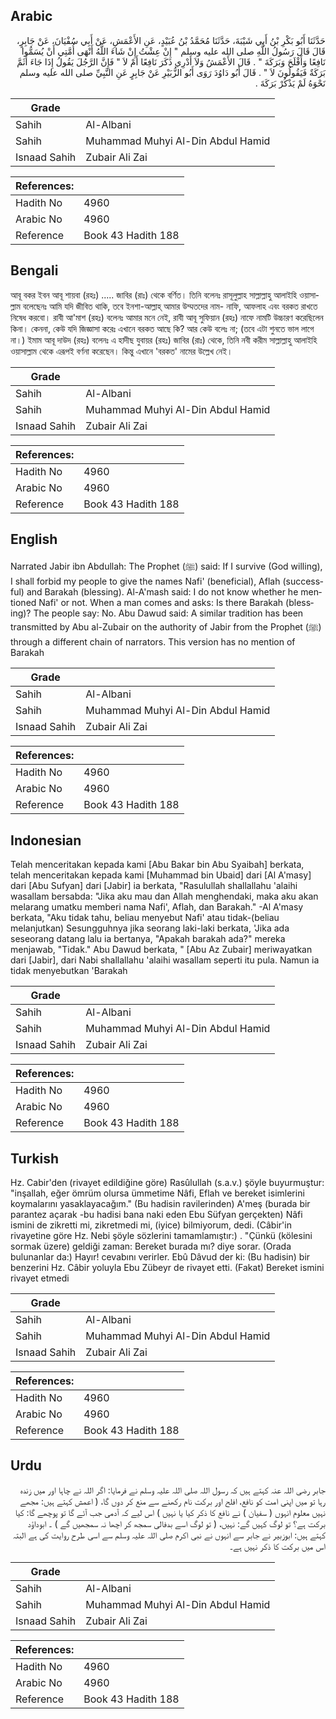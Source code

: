 ## Arabic


<div dir="rtl" lang="ar" style={{fontSize:'larger',backgroundColor:'#f8f9fa',padding:20}}>
حَدَّثَنَا أَبُو بَكْرِ بْنُ أَبِي شَيْبَةَ، حَدَّثَنَا مُحَمَّدُ بْنُ عُبَيْدٍ، عَنِ الأَعْمَشِ، عَنْ أَبِي سُفْيَانَ، عَنْ جَابِرٍ، قَالَ قَالَ رَسُولُ اللَّهِ صلى الله عليه وسلم ‏"‏ إِنْ عِشْتُ إِنْ شَاءَ اللَّهُ أَنْهَى أُمَّتِي أَنْ يُسَمُّوا نَافِعًا وَأَفْلَحَ وَبَرَكَةَ ‏"‏ ‏.‏ قَالَ الأَعْمَشُ وَلاَ أَدْرِي ذَكَرَ نَافِعًا أَمْ لاَ ‏"‏ فَإِنَّ الرَّجُلَ يَقُولُ إِذَا جَاءَ أَثَمَّ بَرَكَةٌ فَيَقُولُونَ لاَ ‏"‏ ‏.‏ قَالَ أَبُو دَاوُدَ رَوَى أَبُو الزُّبَيْرِ عَنْ جَابِرٍ عَنِ النَّبِيِّ صلى الله عليه وسلم نَحْوَهُ لَمْ يَذْكُرْ بَرَكَةَ ‏.‏
</div>
<div style={{backgroundColor:'#f8f9fa',padding:20, marginBottom: 10}}><table> <thead> <tr> <th>Grade</th> <th></th> </tr> </thead> <tbody> <tr><td>Sahih</td><td>Al-Albani</td></tr><tr><td>Sahih</td><td>Muhammad Muhyi Al-Din Abdul Hamid</td></tr><tr><td>Isnaad Sahih</td><td>Zubair Ali Zai</td></tr></tbody></table><table> <thead> <tr> <th>References:</th> <th></th> </tr> </thead> <tbody><tr><td>Hadith No</td><td>4960</td></tr><tr><td>Arabic No</td><td>4960</td></tr><tr><td>Reference</td><td>Book 43 Hadith 188</td></tr></tbody></table></div>

## Bengali


<div dir="ltr" lang="bn" style={{fontSize:'larger',backgroundColor:'#f8f9fa',padding:20}}>
আবূ বকর ইবন আবূ শায়বা (রহঃ) ..... জাবির (রাঃ) থেকে বর্ণিত। তিনি বলেনঃ রাসূলুল্লাহ সাল্লাল্লাহু আলাইহি ওয়াসাল্লাম বলেছেনঃ আমি যদি জীবিত থাকি, তবে ইনশা-আল্লাহ্‌ আমার উম্মতদের নাম- নাফি, আফলাহ এবং বরকত রাখতে নিষেধ করবো। রাবী আ'মাশ (রহঃ) বলেনঃ আমার মনে নেই, রাবী আবূ সুফিয়ান (রহঃ) নাফে নামটি উচ্চারণ করেছিলেন কিনা। কেননা, কেউ যদি জিজ্ঞাসা করেঃ এখানে বরকত আছে কি? আর কেউ বলেঃ না; (তবে এটা শুনতে ভাল লাগে না।) ইমাম আবূ দাউদ (রহঃ) বলেনঃ এ হাদীছ যুবায়র (রহঃ) জাবির (রাঃ) থেকে, তিনি নবী করীম সাল্লাল্লাহু আলাইহি ওয়াসাল্লাম থেকে এরূপই বর্ণনা করেছেন। কিন্তু এখানে 'বরকত' নামের উল্লেখ নেই।
</div>
<div style={{backgroundColor:'#f8f9fa',padding:20, marginBottom: 10}}><table> <thead> <tr> <th>Grade</th> <th></th> </tr> </thead> <tbody> <tr><td>Sahih</td><td>Al-Albani</td></tr><tr><td>Sahih</td><td>Muhammad Muhyi Al-Din Abdul Hamid</td></tr><tr><td>Isnaad Sahih</td><td>Zubair Ali Zai</td></tr></tbody></table><table> <thead> <tr> <th>References:</th> <th></th> </tr> </thead> <tbody><tr><td>Hadith No</td><td>4960</td></tr><tr><td>Arabic No</td><td>4960</td></tr><tr><td>Reference</td><td>Book 43 Hadith 188</td></tr></tbody></table></div>

## English


<div dir="ltr" lang="en" style={{fontSize:'larger',backgroundColor:'#f8f9fa',padding:20}}>
Narrated Jabir ibn Abdullah: The Prophet (ﷺ) said: If I survive (God willing), I shall forbid my people to give the names Nafi' (beneficial), Aflah (successful) and Barakah (blessing). Al-A'mash said: I do not know whether he mentioned Nafi' or not. When a man comes and asks: Is there Barakah (blessing)? The people say: No. Abu Dawud said: A similar tradition has been transmitted by Abu al-Zubair on the authority of Jabir from the Prophet (ﷺ) through a different chain of narrators. This version has no mention of Barakah
</div>
<div style={{backgroundColor:'#f8f9fa',padding:20, marginBottom: 10}}><table> <thead> <tr> <th>Grade</th> <th></th> </tr> </thead> <tbody> <tr><td>Sahih</td><td>Al-Albani</td></tr><tr><td>Sahih</td><td>Muhammad Muhyi Al-Din Abdul Hamid</td></tr><tr><td>Isnaad Sahih</td><td>Zubair Ali Zai</td></tr></tbody></table><table> <thead> <tr> <th>References:</th> <th></th> </tr> </thead> <tbody><tr><td>Hadith No</td><td>4960</td></tr><tr><td>Arabic No</td><td>4960</td></tr><tr><td>Reference</td><td>Book 43 Hadith 188</td></tr></tbody></table></div>

## Indonesian


<div dir="ltr" lang="id" style={{fontSize:'larger',backgroundColor:'#f8f9fa',padding:20}}>
Telah menceritakan kepada kami [Abu Bakar bin Abu Syaibah] berkata, telah menceritakan kepada kami [Muhammad bin Ubaid] dari [Al A'masy] dari [Abu Sufyan] dari [Jabir] ia berkata, "Rasulullah shallallahu 'alaihi wasallam bersabda: "Jika aku mau dan Allah menghendaki, maka aku akan melarang umatku memberi nama Nafi', Aflah, dan Barakah." -Al A'masy berkata, "Aku tidak tahu, beliau menyebut Nafi' atau tidak-(beliau melanjutkan) Sesungguhnya jika seorang laki-laki berkata, 'Jika ada seseorang datang lalu ia bertanya, "Apakah barakah ada?" mereka menjawab, "Tidak." Abu Dawud berkata, " [Abu Az Zubair] meriwayatkan dari [Jabir], dari Nabi shallallahu 'alaihi wasallam seperti itu pula. Namun ia tidak menyebutkan 'Barakah
</div>
<div style={{backgroundColor:'#f8f9fa',padding:20, marginBottom: 10}}><table> <thead> <tr> <th>Grade</th> <th></th> </tr> </thead> <tbody> <tr><td>Sahih</td><td>Al-Albani</td></tr><tr><td>Sahih</td><td>Muhammad Muhyi Al-Din Abdul Hamid</td></tr><tr><td>Isnaad Sahih</td><td>Zubair Ali Zai</td></tr></tbody></table><table> <thead> <tr> <th>References:</th> <th></th> </tr> </thead> <tbody><tr><td>Hadith No</td><td>4960</td></tr><tr><td>Arabic No</td><td>4960</td></tr><tr><td>Reference</td><td>Book 43 Hadith 188</td></tr></tbody></table></div>

## Turkish


<div dir="ltr" lang="tr" style={{fontSize:'larger',backgroundColor:'#f8f9fa',padding:20}}>
Hz. Cabir'den (rivayet edildiğine göre) Rasûlullah (s.a.v.) şöyle buyurmuştur: "inşallah, eğer ömrüm olursa ümmetime Nâfi, Eflah ve bereket isimlerini koymalarını yasaklayacağım." (Bu hadisin ravilerinden) A'meş (burada bir parantez açarak -bu hadisi bana naki eden Ebu Süfyan gerçekten) Nâfi ismini de zikretti mi, zikretmedi mi, (iyice) bilmiyorum, dedi. (Câbir'in rivayetine göre Hz. Nebi şöyle sözlerini tamamlamıştır:) . "Çünkü (kölesini sormak üzere) geldiği zaman: Bereket burada mı? diye sorar. (Orada bulunanlar da:) Hayır! cevabını verirler. Ebû Dâvud der ki: (Bu hadisin) bir benzerini Hz. Câbir yoluyla Ebu Zübeyr de rivayet etti. (Fakat) Bereket ismini rivayet etmedi
</div>
<div style={{backgroundColor:'#f8f9fa',padding:20, marginBottom: 10}}><table> <thead> <tr> <th>Grade</th> <th></th> </tr> </thead> <tbody> <tr><td>Sahih</td><td>Al-Albani</td></tr><tr><td>Sahih</td><td>Muhammad Muhyi Al-Din Abdul Hamid</td></tr><tr><td>Isnaad Sahih</td><td>Zubair Ali Zai</td></tr></tbody></table><table> <thead> <tr> <th>References:</th> <th></th> </tr> </thead> <tbody><tr><td>Hadith No</td><td>4960</td></tr><tr><td>Arabic No</td><td>4960</td></tr><tr><td>Reference</td><td>Book 43 Hadith 188</td></tr></tbody></table></div>

## Urdu


<div dir="rtl" lang="ur" style={{fontSize:'larger',backgroundColor:'#f8f9fa',padding:20}}>
جابر رضی اللہ عنہ کہتے ہیں کہ رسول اللہ صلی اللہ علیہ وسلم نے فرمایا: اگر اللہ نے چاہا اور میں زندہ رہا تو میں اپنی امت کو نافع، افلح اور برکت نام رکھنے سے منع کر دوں گا، ( اعمش کہتے ہیں: مجھے نہیں معلوم انہوں ( سفیان ) نے نافع کا ذکر کیا یا نہیں ) اس لیے کہ آدمی جب آئے گا تو پوچھے گا: کیا برکت ہے؟ تو لوگ کہیں گے: نہیں، ( تو لوگ اسے بدفالی سمجھ کر اچھا نہ سمجھیں گے ) ۔ ابوداؤد کہتے ہیں: ابوزبیر نے جابر سے انہوں نے نبی اکرم صلی اللہ علیہ وسلم سے اسی طرح روایت کی ہے البتہ اس میں برکت کا ذکر نہیں ہے۔
</div>
<div style={{backgroundColor:'#f8f9fa',padding:20, marginBottom: 10}}><table> <thead> <tr> <th>Grade</th> <th></th> </tr> </thead> <tbody> <tr><td>Sahih</td><td>Al-Albani</td></tr><tr><td>Sahih</td><td>Muhammad Muhyi Al-Din Abdul Hamid</td></tr><tr><td>Isnaad Sahih</td><td>Zubair Ali Zai</td></tr></tbody></table><table> <thead> <tr> <th>References:</th> <th></th> </tr> </thead> <tbody><tr><td>Hadith No</td><td>4960</td></tr><tr><td>Arabic No</td><td>4960</td></tr><tr><td>Reference</td><td>Book 43 Hadith 188</td></tr></tbody></table></div>